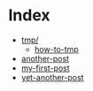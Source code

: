 # Index
- [tmp/](tmp/index)
  - [how-to-tmp](tmp/how-to-tmp)
- [another-post](another-post)
- [my-first-post](my-first-post)
- [yet-another-post](yet-another-post)
